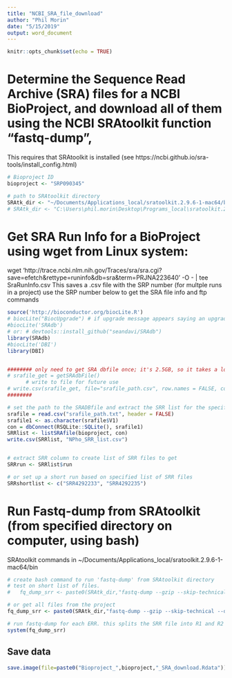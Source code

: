 ```yaml
---
title: "NCBI_SRA_file_download"
author: "Phil Morin"
date: "5/15/2019"
output: word_document
---
```


```r
knitr::opts_chunk$set(echo = TRUE)
```

# Determine the Sequence Read Archive (SRA) files for a NCBI BioProject, and download all of them using the NCBI SRAtoolkit function "fastq-dump", 
This requires that SRAtoolkit is installed (see https://ncbi.github.io/sra-tools/install_config.html)

```r
# Bioproject ID
bioproject <- "SRP090345"

# path to SRAtoolkit directory
SRAtk_dir <- "~/Documents/Applications_local/sratoolkit.2.9.6-1-mac64/bin/"
# SRAtk_dir <- "C:\Users\phil.morin\Desktop\Programs_local\sratoolkit.2.9.6-1-win64_1\bin\"
```


# Get SRA Run Info for a BioProject using wget from Linux system:
wget 'http://trace.ncbi.nlm.nih.gov/Traces/sra/sra.cgi?save=efetch&rettype=runinfo&db=sra&term=PRJNA223640' -O - | tee SraRunInfo.csv
 This saves a .csv file with the SRP number (for multple runs in a project)
 use the SRP number below to get the SRA file info and ftp commands

```r
source('http://bioconductor.org/biocLite.R')
# biocLite("BiocUpgrade") # if upgrade message appears saying an upgrade is available.
#biocLite('SRAdb')
# or: # devtools::install_github("seandavi/SRAdb")
library(SRAdb)
#biocLite('DBI')
library(DBI)


######## only need to get SRA dbfile once; it's 2.5GB, so it takes a long time to load. After loaded, the file decompresses to ~32GB; copy the path to the saved file and set srafile = <path>.
# srafile_get = getSRAdbFile() 
      # write to file for future use
# write.csv(srafile_get, file="srafile_path.csv", row.names = FALSE, col.names = FALSE, quote = TRUE)
########

# set the path to the SRADBfile and extract the SRR list for the specified project. This uses the file "srafile_path.csv" saved above.
srafile = read.csv("srafile_path.txt", header = FALSE)
srafile1 <- as.character(srafile$V1)
con = dbConnect(RSQLite::SQLite(), srafile1)
SRRlist <- listSRAfile(bioproject, con)
write.csv(SRRlist, "NPho_SRR_list.csv")


# extract SRR column to create list of SRR files to get
SRRrun <- SRRlist$run

# or set up a short run based on specified list of SRR files
SRRshortlist <- c("SRR4292233", "SRR4292235")

```


# Run Fastq-dump from SRAtoolkit (from specified directory on computer, using bash)
SRAtoolkit commands in ~/Documents/Applications_local/sratoolkit.2.9.6-1-mac64/bin
```r

# create bash command to run 'fastq-dump' from SRAtoolkit directory
# test on short list of files.
#   fq_dump_srr <- paste0(SRAtk_dir,"fastq-dump --gzip --skip-technical --dumpbase --split-files --clip ", SRRshortlist)

# or get all files from the project
fq_dump_srr <- paste0(SRAtk_dir,"fastq-dump --gzip --skip-technical --dumpbase --split-files --clip ", SRRrun)

# run fastq-dump for each ERR. this splits the SRR file into R1 and R2 fastq file.
system(fq_dump_srr)

```

## Save data
```r
save.image(file=paste0("Bioproject_",bioproject,"_SRA_download.Rdata"))
```


